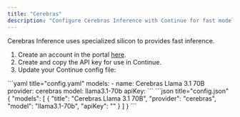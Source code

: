 ```yaml
---
title: "Cerebras"
description: "Configure Cerebras Inference with Continue for fast model inference using specialized silicon, including setup instructions for Llama 3.1 70B model"
---
```


Cerebras Inference uses specialized silicon to provides fast inference.

1. Create an account in the portal [here](https://cloud.cerebras.ai/).
2. Create and copy the API key for use in Continue.
3. Update your Continue config file:

<Tabs>
  <Tab title="YAML">
  ```yaml title="config.yaml"
  models:
    - name: Cerebras Llama 3.1 70B
      provider: cerebras
      model: llama3.1-70b
      apiKey:  <YOUR_CEREBRAS_API_KEY>
  ```
  </Tab>
  <Tab title="JSON">
  ```json title="config.json"
  {
    "models": [
      {
        "title": "Cerebras Llama 3.1 70B",
        "provider": "cerebras",
        "model": "llama3.1-70b",
        "apiKey": "<YOUR_CEREBRAS_API_KEY>"
      }
    ]
  }
  ```
  </Tab>
</Tabs>
